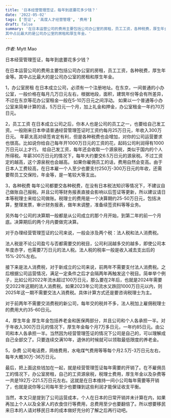 ```yaml
---
title: '日本经营管理签证，每年到底要花多少钱？'
date: '2022-05-02'
tags: ['签证', '高度人才经营管理', '费用']
draft: false
summary: '在日本运营公司的费用主要包括公司办公室的房租，员工工资，各种税费，厚生年金等。
其中占比最大的是公司办公室的房租和厚生年金。'
---
```


_作者_: Mytt Mao

日本经营管理签证，每年到底要花多少钱？

在日本运营公司的费用主要包括公司办公室的房租，员工工资，各种税费，厚生年金等。其中占比最大的是公司办公室的房租和厚生年金。

1，办公室房租
在日本成立公司，必须有一个注册地址。在东京，一间普通的小办公室，一般价格在每月几万日元左右，根据地段，面积，建筑年份等会有所差异，不过在东京等花办公室租金一般在5-10万日元之间浮动。
如果以一个普通等小办公室来简单计算的话，5万日元一个月，加上礼金和押金，办公室租金一年约70万日元。

2，员工工资
在日本成立公司之后，你本人也是公司的员工之一，也要给自己发工资。一般刚来日本申请普通经营管理签证时工资约每月25万日元，年收入300万日元。
年薪太高对续签肯定有利，但是各种税费也会增加，对你的公司运营要求也很高。比如说你给自己每年开1000万日元的工资的花，起码公司利润得有1000万日元以上才行。
给自己发工资，每年还会收取一个源泉税，类似于国内的个人所得税。年薪300万日元的情况下，每年大约要交6.5万日元的源泉税。不过工资定的越高，这个源泉税也会越高。
如果你雇佣员工的话，费用自然会变高。由于日本人工费较高，在日本雇一个人至少也要支付250万-300万日元的年收，还需要帮员工交保险，年金等，是一笔较大等支出。

3，各种税费
每年公司都要交各种税费，在没有日本税法知识等情况下，不建议自己做账自己报税。并且公司等财务报表直接会影响以后签证等更新，所以建议请日本等税理士来给公司做账。税理士的费用是一个决算期约25-50万日元，包括决算，整理发票，审计财务报表，做年末调整，准备续签资料等等业务。

另外每个公司的决算期一般都是从公司成立的那个月开始，到第二年的前一个月底。决算期后的两个月内要做完决算。

对于办理经营管理签证的公司来说，一般会涉及两个税：法人税和法人消费税。

法人税是不论公司盈亏与否都需要交的税目，公司利润越多交的越多，即使公司本年度赤字，也需要7万日元的法人税。法人税的税率一般是收入减去支出后的15%-20%左右。

接下来是法人消费税，对于新成立的公司来说，前两年不需要支付法人消费税。之后根据公司运营情况，满足一定条件之后才会隔两年再触发这个税目。简单举个例子，比如公司2022年流水超过100万日元，那么要在2年后，也就是2024年需要交2022年这期的法人消费税。如果2023年公司流水又跌回1000万日元以内，则2025年这一期不需要交法人消费税。具体计算方式还是要咨询税理士为主。

对于前两年不需要交消费税的新公司，每年交的税并不多，法人税加上雇佣税理士的费用大约35-60日元。

4，厚生年金
厚生年金包括养老金和医保两部分，并且公司和个人各承担一半。对于年收入300万日元的情况下，厚生年金每个月7万多日元，一年约85日元。由公司和本人各承担一半。当然因为经营管理签证的情况下公司是自己的，可以理解成自己全部交了。只要连续交满10年，退休的时候就可以领取最低限度的养老金。

5，杂费
公司电话费，网络费用，水电煤气费用等等每个月2.5万-3万日元左右，每年大概30万-36万日元。

最后，把上面这些钱加在一起，就是经营管理签证每年需要的开销了。在不雇佣员工的情况下，办公室房租，自己的工资源泉税，税理士费用，厚生年金以及杂费等一共是192万-221.5万日元左右。这就是在日本维持一间小公司每年需要等开销了，也就是说你等公司每年至少也要赚到这些利润才能保证收支平衡。

当然，本文只是提到了公司运营成本，个人在日本的日常开销并未计算在内，如果再加上个人以及全家人的衣食住行等费用，总费用至少也要翻倍了。所以想要移民来日本的人请对移民日本的成本做好充分的了解之后再行动吧。
